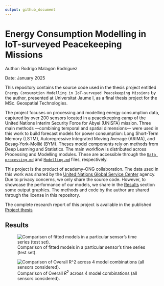 ```yaml
---
output: github_document
---
```


# Energy Consumption Modelling in IoT-surveyed Peacekeeping Missions

Author: Rodrigo Malagón Rodríguez

Date: January 2025

This repository contains the source code used in the thesis project entitled
`Energy Consumption Modelling in IoT-surveyed Peacekeeping Missions` by the author, presented at Universitat Jaume I, as a final thesis project for the MSc. Geospatial Technologies. 

The project focuses on processing and modelling energy consumption data, captured by over 200 sensors located in a peacekeeping camp of the United Nations Interim Security Force for Abyei (UNISFA) mission. Three main methods ---combining temporal and spatial dimensions--- were used in this work to build forecast models for power consumption: Long Short-Term Memory (LSTM), Autoregressive Integrated Moving Average (ARIMA), and Besag-York-Mollié (BYM). Theses model components rely on methods from Deep Learning and Statistics. The main workflow is distributed across Processing and Modelling modules. These are accessible through the [`Data processing.md`](Data-processing.md) and [`Modelling.md`](Modelling.md) files, respectively. 

This project is the product of academy-ONG collaboration. The data used in this work was shared by the [United Nations Global Service Center](https://www.ungsc.org/) agency. Due to privacy concerns, we only share the source code. However, to showcase the performance of our models, we share in the [Results](#results) section some output graphics. The methods and code by the author are shared through the license in this repository.

The complete research report of this project is available in the published [Project thesis](Project thesis.pdf`)

## Results

![Comparison of fitted models in a particular sensor's time series (test set).](./images/Models fit comparison in test set.png)


![Comparison of Overall $R^2$ across 4 model combinations (all sensors considered).](./images/overall_r2_comparison.png)

